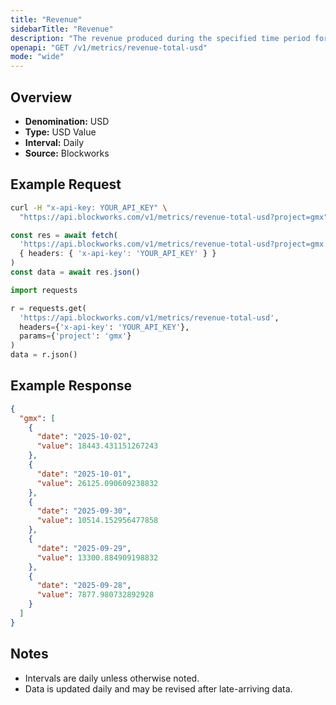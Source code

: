 ```yaml
---
title: "Revenue"
sidebarTitle: "Revenue"
description: "The revenue produced during the specified time period for given project."
openapi: "GET /v1/metrics/revenue-total-usd"
mode: "wide"
---
```


## Overview

- **Denomination:** USD
- **Type:** USD Value
- **Interval:** Daily
- **Source:** Blockworks

## Example Request

<CodeGroup>

```bash cURL
curl -H "x-api-key: YOUR_API_KEY" \
  "https://api.blockworks.com/v1/metrics/revenue-total-usd?project=gmx"
```

```typescript TypeScript
const res = await fetch(
  'https://api.blockworks.com/v1/metrics/revenue-total-usd?project=gmx',
  { headers: { 'x-api-key': 'YOUR_API_KEY' } }
)
const data = await res.json()
```

```python Python
import requests

r = requests.get(
  'https://api.blockworks.com/v1/metrics/revenue-total-usd',
  headers={'x-api-key': 'YOUR_API_KEY'},
  params={'project': 'gmx'}
)
data = r.json()
```

</CodeGroup>

## Example Response

```json
{
  "gmx": [
    {
      "date": "2025-10-02",
      "value": 18443.431151267243
    },
    {
      "date": "2025-10-01",
      "value": 26125.090609238832
    },
    {
      "date": "2025-09-30",
      "value": 10514.152956477858
    },
    {
      "date": "2025-09-29",
      "value": 13300.884909198832
    },
    {
      "date": "2025-09-28",
      "value": 7877.980732892928
    }
  ]
}
```

## Notes
- Intervals are daily unless otherwise noted.
- Data is updated daily and may be revised after late-arriving data.